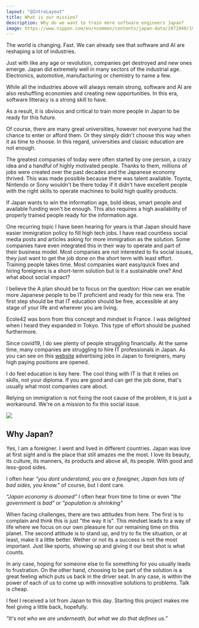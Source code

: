 ```yaml
---
layout: "@IntroLayout"
title: What is our mission?
description: Why do we want to train more software engineers Japan?
image: https://www.nippon.com/en/ncommon/contents/japan-data/1971940/1971940.jpg
---
```

The world is changing. Fast. We can already see that software and AI are reshaping a lot of industries.

Just with like any age or revolution, companies get destroyed and new ones emerge. Japan did extremely well in many sectors of the industrial age. Electronics, automotive, manufacturing or chemistry to name a few.

While all the industries above will always remain strong, software and AI are also reshuffling economies and creating new opportunities. In this era, software litteracy is a strong skill to have.

As a result, it is obvious and critical to train more people in Japan to be ready for this future.

Of course, there are many great universities, however not everyone had the chance to enter or afford them. Or they simply didn't choose this way when it as time to choose. In this regard, universities and classic education are not enough.

The greatest companies of today were often started by one person, a crazy idea and a handful of highly motivated people. Thanks to them, millions of jobs were created over the past decades and the Japanese economy thrived. This was made possible because there was talent available. Toyota, Nintendo or Sony wouldn't be there today if it didn't have excellent people with the right skills to operate machines to build high quality products.

If Japan wants to win the information age, bold ideas, smart people and available funding won't be enough. This also requires a high availability of properly trained people ready for the information age.

One recurring topic I have been hearing for years is that Japan should have easier immigration policy to fill high tech jobs. I have read countless social media posts and articles asking for more immigration as the solution. Some companies have even integrated this in their way to operate and part of their business model. Most companies are not interested to fix social issues, they just want to get the job done on the short term with least effort. Training people takes time. Most companies want easy/quick fixes and hiring foreigners is a short-term solution but is it a sustainable one? And what about social impact?

I believe the A plan should be to focus on the question: How can we enable more Japanese people to be IT proficient and ready for this new era. The first step should be that IT education should be free, accessible at any stage of your life and wherever you are living.

Ecole42 was born from this concept and mindset in France. I was delighted when I heard they expanded in Tokyo. This type of effort should be pushed furthermore.

Since covid19, I do see plenty of people struggling financially. At the same time, many companies are struggling to hire IT professionals in Japan. As you can see on this [website](https://japan-dev.com/backend-jobs-in-japan) advertising jobs in Japan to foreigners, many high paying positions are opened.

I do feel education is key here. The cool thing with IT is that it relies on skills, not your diploma. If you are good and can get the job done, that's usually what most companies care about.

Relying on immigration is not fixing the root cause of the problem, it is just a workaround. We're on a mission to fix this social issue.

![](https://www.sciencealert.com/images/2022/08/YoungJapaneseChildrenWalking.jpg)

## Why Japan?

Yes, I am a foreigner. I went and lived in different countries. Japan was love at first sight and is the place that still amazes me the most. I love its beauty, its culture, its manners, its products and above all, its people. With good and less-good sides.

I often hear _“you dont understand, you are a foreigner, Japan has lots of bad sides, you know."_ of course, but I dont care.

_“Japan economy is doomed”_ I often hear from time to time or even _"the government is bad"_ or _"population is shrinking"_

When facing challenges, there are two attitudes from here. The first is to complain and think this is just "the way it is". This mindset leads to a way of life where we focus on our own pleasure for our remaining time on this planet. The second attitude is to stand up, and try to fix the situation, or at least, make it a little better. Wether or not its a success is not the most important. Just like sports, showing up and giving it our best shot is what counts.

In any case, hoping for someone else to fix something for you usually leads to frustration. On the other hand, choosing to be part of the solution is a great feeling which puts us back in the driver seat. In any case, is within the power of each of us to come up with innovative solutions to problems. Talk is cheap.

I feel I received a lot from Japan to this day. Starting this project makes me feel giving a little back, hopefully.

_“It's not who we are underneath, but what we do that defines us.”_